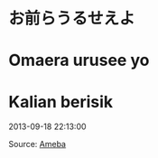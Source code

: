 # お前らうるせえよ  
# Omaera urusee yo  
# Kalian berisik  

2013-09-18 22:13:00

Source: [Ameba](https://ameblo.jp/arihara6/amemberentry-11616787046.html)